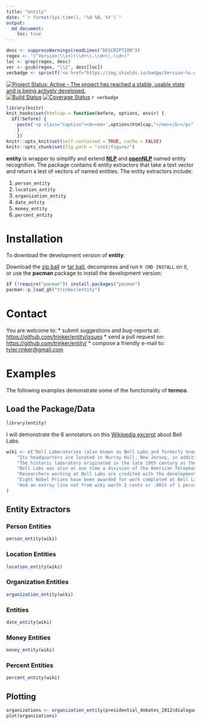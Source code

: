 ```yaml
---
title: "entity"
date: "`r format(Sys.time(), '%d %B, %Y')`"
output:
  md_document:
    toc: true      
---
```


```r
desc <- suppressWarnings(readLines("DESCRIPTION"))
regex <- "(^Version:\\s+)(\\d+\\.\\d+\\.\\d+)"
loc <- grep(regex, desc)
ver <- gsub(regex, "\\2", desc[loc])
verbadge <- sprintf('<a href="https://img.shields.io/badge/Version-%s-orange.svg"><img src="https://img.shields.io/badge/Version-%s-orange.svg" alt="Version"/></a></p>', ver, ver)
````

[![Project Status: Active - The project has reached a stable, usable state and is being actively developed.](http://www.repostatus.org/badges/0.1.0/active.svg)](http://www.repostatus.org/#active)
[![Build Status](https://travis-ci.org/trinker/entity.svg?branch=master)](https://travis-ci.org/trinker/entity)
[![Coverage Status](https://coveralls.io/repos/trinker/entity/badge.svg?branch=master)](https://coveralls.io/r/trinker/entity?branch=master)
`r verbadge`

```r
library(knitr)
knit_hooks$set(htmlcap = function(before, options, envir) {
  if(!before) {
    paste('<p class="caption"><b><em>',options$htmlcap,"</em></b></p>",sep="")
    }
    })
knitr::opts_knit$set(self.contained = TRUE, cache = FALSE)
knitr::opts_chunk$set(fig.path = "inst/figure/")
```

**entity** is wrapper to simplify and extend [**NLP**](https://cran.r-project.org/web/packages/NLP/index.html) and [**openNLP**](https://cran.r-project.org/web/packages/openNLP/index.html) named entity recognition.  The package contains 6 entity extractors that take a text vector and return a lest of vectors of named entities.  The entity extractors include:

1. `person_entity`
2. `location_entity`
3. `organization_entity`
4. `date_entity`
5. `money_entity`
6. `percent_entity`
        
# Installation

To download the development version of **entity**:

Download the [zip ball](https://github.com/trinker/entity/zipball/master) or [tar ball](https://github.com/trinker/entity/tarball/master), decompress and run `R CMD INSTALL` on it, or use the **pacman** package to install the development version:

```r
if (!require("pacman")) install.packages("pacman")
pacman::p_load_gh("trinker/entity")
```

# Contact

You are welcome to:
* submit suggestions and bug-reports at: <https://github.com/trinker/entity/issues>
* send a pull request on: <https://github.com/trinker/entity/>
* compose a friendly e-mail to: <tyler.rinker@gmail.com>

# Examples

The following examples demonstrate some of the functionality of **termco**.

## Load the Package/Data

```r
library(entity)
```

I will demonstrate the 6 annotators on this [Wikipedia excerpt](https://en.wikipedia.org/wiki/Bell_Labs) about Bell Labs.

```r
wiki <- c("Bell Laboratories (also known as Bell Labs and formerly known as AT&T Bell Laboratories and Bell Telephone Laboratories) is a research and scientific development company that belongs to Alcatel-Lucent.", 
    "Its headquarters are located in Murray Hill, New Jersey, in addition to other laboratories around the rest of the United States and in other countries.", 
    "The historic laboratory originated in the late 19th century as the Volta Laboratory and Bureau created by Alexander Graham Bell.", 
    "Bell Labs was also at one time a division of the American Telephone & Telegraph Company (AT&T Corporation), half-owned through its Western Electric manufacturing subsidiary.", 
    "Researchers working at Bell Labs are credited with the development of radio astronomy, the transistor, the laser, the charge-coupled device (CCD), information theory, the UNIX operating system, the C programming language, S programming language and the C++ programming language.", 
    "Eight Nobel Prizes have been awarded for work completed at Bell Laboratories.",
    "And an extray line not from wiki worth 2 cents or .001% of 1 percent."
)
```

## Entity Extractors

### Person Entities

```r
person_entity(wiki)
```

### Location Entities

```r
location_entity(wiki)
```

### Organization Entities

```r
organization_entity(wiki)
```

### Entities

```r
date_entity(wiki)
```

### Money Entities

```r
money_entity(wiki)
```

### Percent Entities

```r
percent_entity(wiki)
```


## Plotting

```r
organizations <- organization_entity(presidential_debates_2012$dialogue)
plot(organizations)
```
